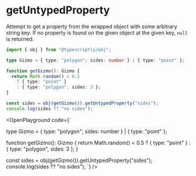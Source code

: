 
# getUntypedProperty

Attempt to get a property from the wrapped object with some arbitrary string key. If no property is found on the given object at the given key, `null` is returned.

```ts copy
import { obj } from "@typescriptly/obj";

type Gizmo = { type: "polygon"; sides: number } | { type: "point" };

function getGizmo(): Gizmo {
  return Math.random() < 0.5
    ? { type: "point" }
    : { type: "polygon", sides: 3 };
}

const sides = obj(getGizmo()).getUntypedProperty("sides");
console.log(sides ?? "no sides");
```

<OpenPlayground
  code={`

type Gizmo = { type: "polygon"; sides: number } | { type: "point" };

function getGizmo(): Gizmo {
  return Math.random() < 0.5
    ? { type: "point" }
    : { type: "polygon", sides: 3 };
}

const sides = obj(getGizmo()).getUntypedProperty("sides");
console.log(sides ?? "no sides");
`}
/>
